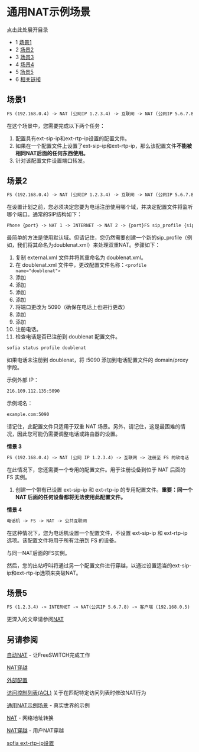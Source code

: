 # 通用NAT示例场景 

点击此处展开目录

* 1 [场景1](#-freeswitch--general-nat-example-scenarios-)
* 2 [场景2](#-freeswitch--general-nat-example-scenarios-)
* 3 [场景3](#-freeswitch--general-nat-example-scenarios-)
* 4 [场景4](#-freeswitch--general-nat-example-scenarios-)
* 5 [场景5](#-freeswitch--general-nat-example-scenarios-)
* 6 [相关链接](#-freeswitch--general-nat-example-scenarios-)

## 场景1

```xml
FS (192.168.0.4) -> NAT (公网IP 1.2.3.4) -> 互联网 -> NAT (公网IP 5.6.7.8) -> FS (192.168.0.5)
```

在这个场景中，您需要完成以下两个任务：

1. 配置具有ext-sip-ip和ext-rtp-ip设置的配置文件。
2. 如果在一个配置文件上设置了ext-sip-ip和ext-rtp-ip，那么该配置文件**不能被相同NAT后面的任何东西使用。**
3. 针对该配置文件设置端口转发。

## 场景2

```xml
FS (192.168.0.4) -> NAT (公网IP 1.2.3.4) -> 互联网 -> NAT (公网IP 5.6.7.8) -> PHONE (192.168.1.100)
```

在设置计划之前，您必须决定您要为电话注册使用哪个域，并决定配置文件将监听哪个端口。通常的SIP结构如下：

```xml
Phone {port} -> NAT 1 -> INTERNET -> NAT 2 -> {port}FS sip_profile {sip_profile domain} -> REGISTER {sip_profile domain} or Dialplan {sip_profile domain}
```

最简单的方法是使用默认域。但请记住，您仍然需要创建一个新的sip_profile（例如，我们将其命名为doublenat.xml）来处理双重NAT。步骤如下：

1. 复制 external.xml 文件并将其重命名为 doublenat.xml。
2. 在 doublenat.xml 文件中，更改配置文件名称：`<profile name="doublenat">`
3. 添加 <param name="ext-rtp-ip" value="$${external_rtp_ip}"/>
4. 添加 <param name="ext-sip-ip" value="$${external_sip_ip}"/>
5. 添加 <param name="force-register-domain" value="$${domain}"/>
6. 添加 <param name="auth-calls" value="true"/>
7. 将端口更改为 5090（确保在电话上也进行更改）
8. 添加 <param name="aggressive-nat-detection" value="true"/>
9. 添加 <param name="apply-nat-acl" value="rfc1918"/>
10. 注册电话。
11. 检查电话是否已注册到 doublenat 配置文件。

```xml
sofia status profile doublenat
```

如果电话未注册到 doublenat，将 :5090 添加到电话配置文件的 domain/proxy 字段。

示例外部 IP：

```xml
216.109.112.135:5090
```

示例域名：

```xml
example.com:5090
```

请记住，此配置文件只适用于双重 NAT 场景。另外，请记住，这是最困难的情况，因此您可能仍需要调整电话或路由器的设置。

**情景 3**

```xml
FS (192.168.0.4) -> NAT (公网 IP 1.2.3.4) -> 互联网 -> 注册至 FS 的软电话
```

在此情况下，您还需要一个专用的配置文件。用于注册设备到位于 NAT 后面的 FS 实例。

1. 创建一个带有已设置 ext-sip-ip 和 ext-rtp-ip 的专用配置文件。**重要：同一个 NAT 后面的任何设备都将无法使用此配置文件。**

**情景 4**

```xml
电话机 -> FS -> NAT -> 公共互联网
```

在这种情况下，您为电话机设置一个配置文件，不设置 ext-sip-ip 和 ext-rtp-ip 选项。该配置文件将用于所有注册到 FS 的设备。

与同一NAT后面的FS实例。

然后，您的出站呼叫将通过另一个配置文件进行穿越，以通过设置适当的ext-sip-ip和ext-rtp-ip选项来突破NAT。

## 场景5

```xml
FS (1.2.3.4) -> INTERNET -> NAT(公共IP 5.6.7.8) -> 客户端 (192.168.0.5)
```

更深入的文章请参阅[NAT](./NAT_6587473.mdx#about)

## 另请参阅  

[自动NAT](./Auto-Nat_6587487.mdx#about) \- 让FreeSWITCH完成工作

[NAT穿越](./NAT-Traversal_3375417.mdx#about)

[外部配置](../Configuration/Sofia-SIP-Stack/External-Profile_13173235.mdx#about)

[访问控制列表(ACL)](./General-NAT-example-scenarios_13173280.mdx#scenario-1) 关于在匹配特定访问列表时修改NAT行为

[通用NAT示例场景](./General-NAT-example-scenarios_13173280.mdx#scenario-1) \- 真实世界的示例

[NAT](./NAT_6587473.mdx#about) \- 网络地址转换

[NAT穿越](./NAT-Traversal_3375417.mdx#about) \- 用户NAT穿越

[sofia ext-rtp-ip设置](https://freeswitch.org/confluence/display/~boteman/sofia.conf.xml#sofia.conf.xml-Settings)